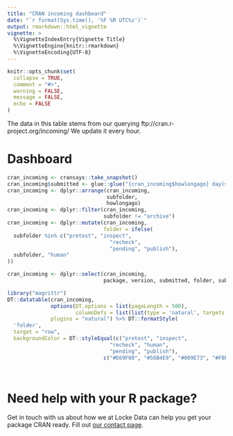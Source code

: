 ```yaml
---
title: "CRAN incoming dashboard"
date: "`r format(Sys.time(), '%F %R UTC%z')`"
output: rmarkdown::html_vignette
vignette: >
  %\VignetteIndexEntry{Vignette Title}
  %\VignetteEngine{knitr::rmarkdown}
  %\VignetteEncoding{UTF-8}
---
```


```r
knitr::opts_chunk$set(
  collapse = TRUE,
  comment = "#>",
  warning = FALSE,
  message = FALSE,
  echo = FALSE
)
```

The data in this table stems from our querying ftp://cran.r-project.org/incoming/ We update it every hour.

# Dashboard

```r
cran_incoming <- cransays::take_snapshot()
cran_incoming$submitted <- glue::glue("{cran_incoming$howlongago} day(s) ago")
cran_incoming <- dplyr::arrange(cran_incoming,
                                subfolder,
                                howlongago)
cran_incoming <- dplyr::filter(cran_incoming,
                               subfolder != "archive")
cran_incoming <- dplyr::mutate(cran_incoming,
                               folder = ifelse(
  subfolder %in% c("pretest", "inspect",
                                 "recheck",
                                 "pending", "publish"),
  subfolder, "human"
))

cran_incoming <- dplyr::select(cran_incoming,
                               package, version, submitted, folder, subfolder)


```

```r
library("magrittr")
DT::datatable(cran_incoming,
              options(DT.options = list(pageLength = 500),
                      columnDefs = list(list(type = 'natural', targets = 3))),
              plugins = "natural") %>% DT::formatStyle(
  'folder',
  target = "row",
  backgroundColor = DT::styleEqual(c("pretest", "inspect",
                                 "recheck", "human",
                                 "pending", "publish"), 
                               c("#E69F00", "#56B4E9", "#009E73", "#F0E442", "#0072B2", "#D55E00")))

  
```

# Need help with your R package?

Get in touch with us about how we at Locke Data can help you get your package CRAN ready. Fill out [our contact page](//itsalocke.com/#contact).
